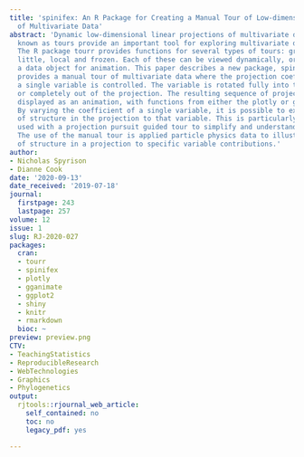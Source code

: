 ```yaml
---
title: 'spinifex: An R Package for Creating a Manual Tour of Low-dimensional Projections
  of Multivariate Data'
abstract: 'Dynamic low-dimensional linear projections of multivariate data collectively
  known as tours provide an important tool for exploring multivariate data and models.
  The R package tourr provides functions for several types of tours: grand, guided,
  little, local and frozen. Each of these can be viewed dynamically, or saved into
  a data object for animation. This paper describes a new package, spinifex, which
  provides a manual tour of multivariate data where the projection coefficient of
  a single variable is controlled. The variable is rotated fully into the projection,
  or completely out of the projection. The resulting sequence of projections can be
  displayed as an animation, with functions from either the plotly or gganimate packages.
  By varying the coefficient of a single variable, it is possible to explore the sensitivity
  of structure in the projection to that variable. This is particularly useful when
  used with a projection pursuit guided tour to simplify and understand the solution.
  The use of the manual tour is applied particle physics data to illustrate the sensitivity
  of structure in a projection to specific variable contributions.'
author:
- Nicholas Spyrison
- Dianne Cook
date: '2020-09-13'
date_received: '2019-07-18'
journal:
  firstpage: 243
  lastpage: 257
volume: 12
issue: 1
slug: RJ-2020-027
packages:
  cran:
  - tourr
  - spinifex
  - plotly
  - gganimate
  - ggplot2
  - shiny
  - knitr
  - rmarkdown
  bioc: ~
preview: preview.png
CTV:
- TeachingStatistics
- ReproducibleResearch
- WebTechnologies
- Graphics
- Phylogenetics
output:
  rjtools::rjournal_web_article:
    self_contained: no
    toc: no
    legacy_pdf: yes

---
```

